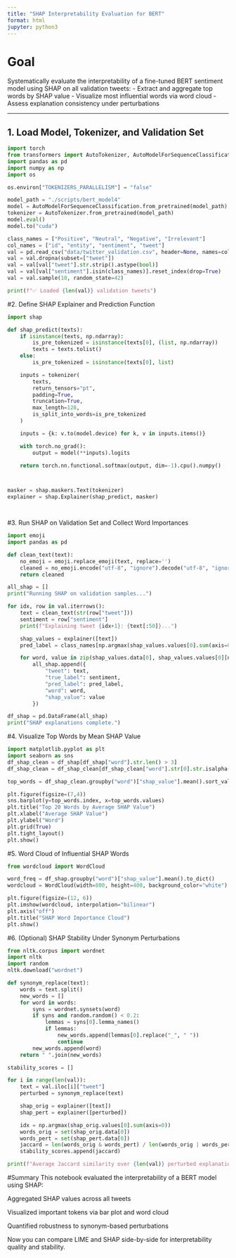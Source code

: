 ```yaml
---
title: "SHAP Interpretability Evaluation for BERT"
format: html
jupyter: python3
---
```


# Goal

Systematically evaluate the interpretability of a fine-tuned BERT sentiment model using SHAP on all validation tweets:
- Extract and aggregate top words by SHAP value
- Visualize most influential words via word cloud
- Assess explanation consistency under perturbations

---

## 1. Load Model, Tokenizer, and Validation Set

```python
import torch
from transformers import AutoTokenizer, AutoModelForSequenceClassification
import pandas as pd
import numpy as np
import os

os.environ["TOKENIZERS_PARALLELISM"] = "false"

model_path = "./scripts/bert_model4"
model = AutoModelForSequenceClassification.from_pretrained(model_path)
tokenizer = AutoTokenizer.from_pretrained(model_path)
model.eval()
model.to("cuda")

class_names = ["Positive", "Neutral", "Negative", "Irrelevant"]
col_names = ["id", "entity", "sentiment", "tweet"]
val = pd.read_csv("data/twitter_validation.csv", header=None, names=col_names)
val = val.dropna(subset=["tweet"])
val = val[val["tweet"].str.strip().astype(bool)]
val = val[val["sentiment"].isin(class_names)].reset_index(drop=True)
val = val.sample(10, random_state=42)

print(f"✅ Loaded {len(val)} validation tweets")
```


#2. Define SHAP Explainer and Prediction Function
```python
import shap

def shap_predict(texts):
    if isinstance(texts, np.ndarray):
        is_pre_tokenized = isinstance(texts[0], (list, np.ndarray))
        texts = texts.tolist()
    else:
        is_pre_tokenized = isinstance(texts[0], list)

    inputs = tokenizer(
        texts,
        return_tensors="pt",
        padding=True,
        truncation=True,
        max_length=128,
        is_split_into_words=is_pre_tokenized
    )

    inputs = {k: v.to(model.device) for k, v in inputs.items()}

    with torch.no_grad():
        output = model(**inputs).logits

    return torch.nn.functional.softmax(output, dim=-1).cpu().numpy()



masker = shap.maskers.Text(tokenizer)
explainer = shap.Explainer(shap_predict, masker)




```

#3. Run SHAP on Validation Set and Collect Word Importances
```python
import emoji
import pandas as pd

def clean_text(text):
    no_emoji = emoji.replace_emoji(text, replace='')
    cleaned = no_emoji.encode("utf-8", "ignore").decode("utf-8", "ignore")
    return cleaned

all_shap = []
print("Running SHAP on validation samples...")

for idx, row in val.iterrows():
    text = clean_text(str(row["tweet"]))
    sentiment = row["sentiment"]
    print(f"Explaining tweet {idx+1}: {text[:50]}...")

    shap_values = explainer([text])
    pred_label = class_names[np.argmax(shap_values.values[0].sum(axis=0))]

    for word, value in zip(shap_values.data[0], shap_values.values[0][np.argmax(shap_values.values[0].sum(axis=0))]):
        all_shap.append({
            "tweet": text,
            "true_label": sentiment,
            "pred_label": pred_label,
            "word": word,
            "shap_value": value
        })

df_shap = pd.DataFrame(all_shap)
print("SHAP explanations complete.")

```

#4. Visualize Top Words by Mean SHAP Value
```python
import matplotlib.pyplot as plt
import seaborn as sns
df_shap_clean = df_shap[df_shap["word"].str.len() > 3]
df_shap_clean = df_shap_clean[df_shap_clean["word"].str[0].str.isalpha()]

top_words = df_shap_clean.groupby("word")["shap_value"].mean().sort_values(ascending=False).head(20)

plt.figure(figsize=(7,4))
sns.barplot(y=top_words.index, x=top_words.values)
plt.title("Top 20 Words by Average SHAP Value")
plt.xlabel("Average SHAP Value")
plt.ylabel("Word")
plt.grid(True)
plt.tight_layout()
plt.show()
```

#5. Word Cloud of Influential SHAP Words
```python
from wordcloud import WordCloud

word_freq = df_shap.groupby("word")["shap_value"].mean().to_dict()
wordcloud = WordCloud(width=800, height=400, background_color="white").generate_from_frequencies(word_freq)

plt.figure(figsize=(12, 6))
plt.imshow(wordcloud, interpolation="bilinear")
plt.axis("off")
plt.title("SHAP Word Importance Cloud")
plt.show()
```

#6. (Optional) SHAP Stability Under Synonym Perturbations
```python
from nltk.corpus import wordnet
import nltk
import random
nltk.download("wordnet")

def synonym_replace(text):
    words = text.split()
    new_words = []
    for word in words:
        syns = wordnet.synsets(word)
        if syns and random.random() < 0.2:
            lemmas = syns[0].lemma_names()
            if lemmas:
                new_words.append(lemmas[0].replace("_", " "))
                continue
        new_words.append(word)
    return " ".join(new_words)

stability_scores = []

for i in range(len(val)):
    text = val.iloc[i]["tweet"]
    perturbed = synonym_replace(text)

    shap_orig = explainer([text])
    shap_pert = explainer([perturbed])

    idx = np.argmax(shap_orig.values[0].sum(axis=0))
    words_orig = set(shap_orig.data[0])
    words_pert = set(shap_pert.data[0])
    jaccard = len(words_orig & words_pert) / len(words_orig | words_pert)
    stability_scores.append(jaccard)

print(f"Average Jaccard similarity over {len(val)} perturbed explanations: {np.mean(stability_scores):.3f}")
```

#Summary
This notebook evaluated the interpretability of a BERT model using SHAP:

Aggregated SHAP values across all tweets

Visualized important tokens via bar plot and word cloud

Quantified robustness to synonym-based perturbations

Now you can compare LIME and SHAP side-by-side for interpretability quality and stability.
